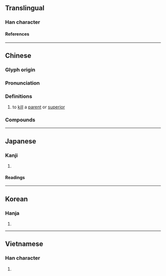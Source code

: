{{also|弑}}
{{character info}}
==Translingual==

===Han character===
{{Han char|rn=56|rad=弋|as=10|sn=13|four=43940|canj=KCIPM,KDIPM,XKDIP|ids=⿰𣏂式}}

====References====
{{Han ref|kx=0355.141|dj=0671.180|hdz=10559.190|uh=5F12}}

----

==Chinese==
{{zh-forms|s=弑}}

===Glyph origin===
{{Han etym}}

===Pronunciation===
{{zh-pron
|m=shì
|c=si3
|h=pfs=
|md=
|mn=sì
|w=
|mc=y
|oc=y
|cat=v
}}

===Definitions===
{{zh-hanzi}}

# to [[kill]] a [[parent]] or [[superior]]

===Compounds===
{{zh-der|弒君|弒神|滅國弒君|篡弒}}

----

==Japanese==

===Kanji===
{{ja-kanji|grade=|rs=弋10}}

# {{rfdef|ja|sort=弋10}}

====Readings====
{{ja-readings
|goon=し
|kanon=し
|kanyoon=し.い
|kun=ころ-す
}}

----

==Korean==

===Hanja===
{{ko-hanja|시}}

# {{rfdef|ko|sort=弋10}}

----

==Vietnamese==

===Han character===
{{vi-readings|rs=弋10|reading=thí}}

# {{rfdef|vi|sort=弋10}}